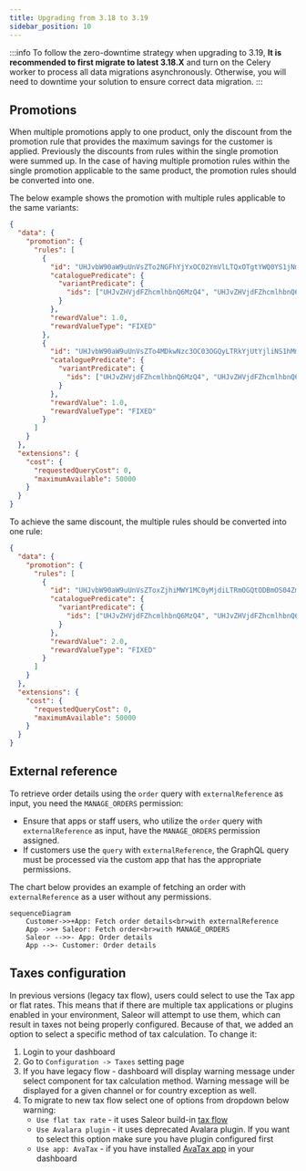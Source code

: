 ```yaml
---
title: Upgrading from 3.18 to 3.19
sidebar_position: 10
---
```


:::info
To follow the zero-downtime strategy when upgrading to 3.19, **It is recommended to first migrate to latest 3.18.X** and turn on the Celery worker to process all data migrations asynchronously.
Otherwise, you will need to downtime your solution to ensure correct data migration.
:::

## Promotions

When multiple promotions apply to one product, only the discount from the promotion rule that provides the maximum savings for the customer is applied. Previously the discounts from rules within the single promotion were summed up.
In the case of having multiple promotion rules within the single promotion applicable to the same product, the promotion rules should be converted into one.

The below example shows the promotion with multiple rules applicable to the same variants:

```json
{
  "data": {
    "promotion": {
      "rules": [
        {
          "id": "UHJvbW90aW9uUnVsZTo2NGFhYjYxOC02YmVlLTQxOTgtYWQ0YS1jNmEzZThkNzY5NWI=",
          "cataloguePredicate": {
            "variantPredicate": {
              "ids": ["UHJvZHVjdFZhcmlhbnQ6MzQ4", "UHJvZHVjdFZhcmlhbnQ6MzQ5"]
            }
          },
          "rewardValue": 1.0,
          "rewardValueType": "FIXED"
        },
        {
          "id": "UHJvbW90aW9uUnVsZTo4MDkwNzc3OC03OGQyLTRkYjUtYjliNS1hMmU4ZDc5MmRjZTg=",
          "cataloguePredicate": {
            "variantPredicate": {
              "ids": ["UHJvZHVjdFZhcmlhbnQ6MzQ4", "UHJvZHVjdFZhcmlhbnQ6MzQ5"]
            }
          },
          "rewardValue": 1.0,
          "rewardValueType": "FIXED"
        }
      ]
    }
  },
  "extensions": {
    "cost": {
      "requestedQueryCost": 0,
      "maximumAvailable": 50000
    }
  }
}
```

To achieve the same discount, the multiple rules should be converted into one rule:

```json
{
  "data": {
    "promotion": {
      "rules": [
        {
          "id": "UHJvbW90aW9uUnVsZToxZjhiMWY1MC0yMjdiLTRmOGQtODBmOS04ZmM1YmJiNzU3OWE=",
          "cataloguePredicate": {
            "variantPredicate": {
              "ids": ["UHJvZHVjdFZhcmlhbnQ6MzQ4", "UHJvZHVjdFZhcmlhbnQ6MzQ5"]
            }
          },
          "rewardValue": 2.0,
          "rewardValueType": "FIXED"
        }
      ]
    }
  },
  "extensions": {
    "cost": {
      "requestedQueryCost": 0,
      "maximumAvailable": 50000
    }
  }
}
```

## External reference

To retrieve order details using the `order` query with `externalReference` as input, you need the `MANAGE_ORDERS` permission:

- Ensure that apps or staff users, who utilize the `order` query with `externalReference` as input, have the `MANAGE_ORDERS` permission assigned.
- If customers use the `query` with `externalReference`, the GraphQL query must be processed via the custom app that
  has the appropriate permissions.

The chart below provides an example of fetching an order with `externalReference` as a user without any permissions.

```mermaid
sequenceDiagram
    Customer->>+App: Fetch order details<br>with externalReference
    App ->>+ Saleor: Fetch order<br>with MANAGE_ORDERS
    Saleor -->>- App: Order details
    App -->- Customer: Order details
```

## Taxes configuration

In previous versions (legacy tax flow), users could select to use the Tax app or flat rates. This means that if there are multiple tax applications or plugins enabled in your environment, Saleor will attempt to use them, which can result in taxes not being properly configured. Because of that, we added an option to select a specific method of tax calculation. To change it:

1. Login to your dashboard
2. Go to `Configuration -> Taxes` setting page
3. If you have legacy flow - dashboard will display warning message under select component for tax calculation method. Warning message will be displayed for a given channel or for country exception as well.
4. To migrate to new tax flow select one of options from dropdown below warning:
   - `Use flat tax rate` - it uses Saleor build-in [tax flow](../developer/taxes#flat-rates)
   - `Use Avalara plugin` - it uses deprecated Avalara plugin. If you want to select this option make sure you have plugin configured first
   - `Use app: AvaTax` - if you have installed [AvaTax app](../developer/app-store/apps/avatax/overview) in your dashboard
